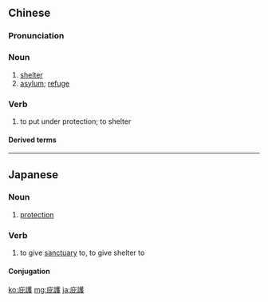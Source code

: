 {{also|庇护}}
==Chinese==
{{zh-forms|s=庇护}}

===Pronunciation===
{{zh-pron
|m=bìhù,pìhù,2nb=common variant
|c=bei3 wu6
|h=pfs=pi-fu
|mn=pì-hō͘
|cat=n,v
}}

===Noun===
{{zh-noun}}

# [[shelter]]
# [[asylum]]; [[refuge]]

===Verb===
{{zh-verb}}

# to put under protection; to shelter

====Derived terms====
{{zh-der|庇護所|尋求庇護者}}

----

==Japanese==
{{ja-kanjitab|ひ|ご|yomi=o}}

===Noun===
{{ja-noun|ひご}}

# [[protection]]

===Verb===
{{ja-verb-suru|ひご}}

# to give [[sanctuary]] to, to give shelter to

====Conjugation====
{{ja-suru|ひご}}

[[ko:庇護]]
[[mg:庇護]]
[[ja:庇護]]